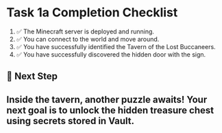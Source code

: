 # Task 1a Completion Checklist
1. ✅ The Minecraft server is deployed and running.
2. ✅ You can connect to the world and move around.
3. ✅ You have successfully identified the Tavern of the Lost Buccaneers.
4. ✅ You have successfully discovered the hidden door with the sign.

## 📌 Next Step
## Inside the tavern, another puzzle awaits! Your next goal is to unlock the hidden treasure chest using secrets stored in Vault.